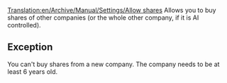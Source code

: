 [[Translation:en/Archive/Manual/Settings/Allow shares]]
Allows you to buy shares of other companies (or the whole other company, if it is AI controlled).

== Exception ==
You can't buy shares from a new company. The company needs to be at least 6 years old.